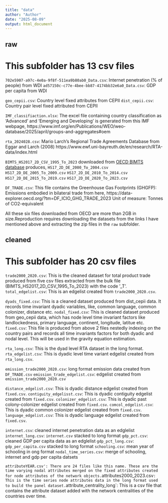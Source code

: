 ```yaml
---
title: "data"
author: "Author"
date: "2025-08-09"
output: html_document
---
```


## raw 
# This subfolder has 13 csv files
`702e5907-a97c-4e0a-9f8f-511ea9b80ab0_Data.csv`: Internet penetration (% of people) from WDI
`ad57150c-c77e-4bee-bb87-4174bb32e6a0_Data.csv`: GDP per capita from WDI

`geo_cepii.csv`: Country level fixed attributes from CEPII 
`dist_cepii.csv`: Country pair level fixed attributed from CEPII

`IMF_classifiaction.xlsx`: The excel file containing country classification as 'Advanced' and 'Emerging and Developing' is generated from this IMF webpage, https://www.imf.org/en/Publications/WEO/weo-database/2025/april/groups-and-aggregates#oem

`rta_2024028.csv`: Mario Larch's Regional Trade Agreements Database from Eggar and Larch (2008)
https://www.ewf.uni-bayreuth.de/en/research/RTA-data/index.html
  

`BIMTS_HS2017_2D_CSV_1995_To_2023` downloaded from [OECD BIMTS database](https://data-explorer.oecd.org/vis?fs[0]=Topic%2C1%7CTrade%23TRD%23%7CTrade%20in%20goods%20and%20services%23TRD_GDS%23&pg=0&fc=Topic&bp=true&snb=24&df[ds]=dsDisseminateFinalDMZ&df[id]=DSD_BIMTS%40DF_BIMTS_HS2017_2D&df[ag]=OECD.SDD.TPS&df[vs]=1.0) produces,
`HS17_2D_DE_2000_To_2004.csv`
`HS17_2D_DE_2005_To_2009.csv`
`HS17_2D_DE_2010_To_2014.csv`
`HS17_2D_DE_2015_To_2019.csv`
`HS17_2D_DE_2020_To_2023.csv`

`DF_TRADE.csv`: This file contains the Greenhouse Gas Footprints (GHGFP): Emissions embodied in bilateral trade from here, 
 https://data-explorer.oecd.org/?tm=DF_ICIO_GHG_TRADE_2023
Unit of measure: Tonnes of CO2-equivalent

All these six files downloaded from OECD are more than 2GB in size.Reproduction requires downloading the datasets from the links I have mentioned above and extracting the zip files in the `raw` subfolder.


## cleaned
# This subfolder has 20 csv files

`trade2000_2020.csv`: This is the cleaned dataset for total product trade produced from five csv files extracted from the bulk file (BIMTS_HS2017_2D_CSV_1995_To_2023) with the code '_T'.
`total_edgelist.csv`: This is an edgelist created from `trade2000_2020.csv`.

`dyads_fixed.csv`: This is a cleaned dataset produced from dist_cepii data. It records time invariant dyadic variables, like, common language, common colonizer, distance etc. 
`nodal_fixed.csv`: This is cleaned dataset produced from geo_cepii data, which has node level time invariant factors like landlockedness, primary language, continent, longitude, latitue etc. 
`fixed.csv`: This file is produced from above 2 files nestedly indexing on the country pairs and records all time invariants factors for both dyadic and nodal level. This will be used in the gravity equation estimation. 

`rta_long.csv`: This is the dyad level RTA dataset in the long format.
`rta_edgelist.csv`: This is dyadic level time variant edgelist created from `rta_long.csv`.

`emission_trade2000_2020.csv`: long format emission data created from `DF_TRADE.csv`
`emission_trade_edgelist.csv`: edgelist created from `emission_trade2000_2020.csv`

`distance_edgelist.csv`: This is dyadic distance edgelist created from `fixed.csv`.
`contiguity_edgelisst.csv`: This is dyadic contiguity edgelist created from `fixed.csv`.
`colonizer_edgelist.csv`: This is dyadic past colony-colonizer edgelist created from `fixed.csv`.
`comcol_edgelist.csv`: This is dyadic common colonizer edgelist created from `fixed.csv`.
`language_edgelist.csv`: This is dyadic language edgelist created from `fixed.csv`.

`internet.csv`: cleaned internet penetration data as an edglelist
`internet_long.csv`: `internet.csv` stacked to long format
`gdp_pct.csv`: cleaned GDP per capita data as an edglelist
`gdp_pct_long.csv`: `gdp_per_capita.csv` stacked to long format
`schooling.csv`: mean year of schooling in ong format
`nodal_time_series.csv`: merge of schooling, internet and gdp per capita datsets

`attributeYEAR.csv': There are 24 files like this name. These are the time varying nodal attributes merged on the fixed attributes created for node attributes of the network objects.
`attributes2000_2023.csv`: This is the time series node attributes data in the long format used to build the panel dataset.
`attribute_centrality_long`: This is a csv file that contains the attribute dataset added with the network centralities of the countries over time.





